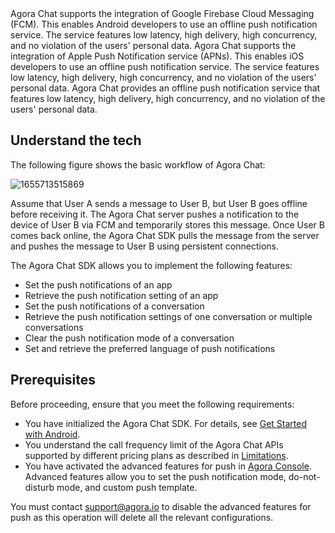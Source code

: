 
<PlatformWrapper platform="android">
Agora Chat supports the integration of Google Firebase Cloud Messaging (FCM). This enables Android developers to use an offline push notification service. The service features low latency, high delivery, high concurrency, and no violation of the users' personal data.
</PlatformWrapper>

<PlatformWrapper platform="ios">
Agora Chat supports the integration of Apple Push Notification service (APNs). This enables iOS developers to use an offline push notification service. The service features low latency, high delivery, high concurrency, and no violation of the users' personal data.
</PlatformWrapper>

<PlatformWrapper platform="web">
Agora Chat provides an offline push notification service that features low latency, high delivery, high concurrency, and no violation of the users' personal data.
</PlatformWrapper>

## Understand the tech

<PlatformWrapper notAllowed="web">
The following figure shows the basic workflow of Agora Chat:

![1655713515869](https://web-cdn.agora.io/docs-files/1655713515869)

Assume that User A sends a message to User B, but User B goes offline before receiving it. The Agora Chat server pushes a notification to the device of User B via FCM and temporarily stores this message. Once User B comes back online, the Agora Chat SDK pulls the message from the server and pushes the message to User B using persistent connections.
</PlatformWrapper>

<PlatformWrapper platform="web">
The Agora Chat SDK allows you to implement the following features:

- Set the push notifications of an app
- Retrieve the push notification setting of an app
- Set the push notifications of a conversation
- Retrieve the push notification settings of one conversation or multiple conversations
- Clear the push notification mode of a conversation
- Set and retrieve the preferred language of push notifications
</PlatformWrapper>

## Prerequisites

Before proceeding, ensure that you meet the following requirements:
- You have initialized the Agora Chat SDK. For details, see [Get Started with Android](./agora_chat_get_started_android).
- You understand the call frequency limit of the Agora Chat APIs supported by different pricing plans as described in [Limitations](./agora_chat_limitation).
- You have activated the advanced features for push in [Agora Console](https://console.agora.io/). Advanced features allow you to set the push notification mode, do-not-disturb mode, and custom push template.
<div class="alert note">You must contact <a href="mailto:support@agora.io">support@agora.io</a> to disable the advanced features for push as this operation will delete all the relevant configurations.</div>


<ProjectImplement />

<ProjectSetup />

<WhatsNext />